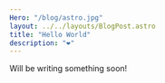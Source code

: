 ---
Hero: "/blog/astro.jpg"
layout: ../../layouts/BlogPost.astro
title: "Hello World"
description: "❤️"
---

Will be writing something soon!
